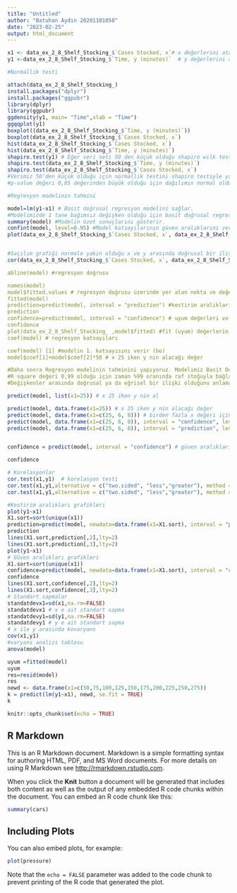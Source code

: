---
title: "Untitled"
author: "Batuhan Aydın 20201101050"
date: "2023-02-25"
output: html_document
---





```{r}
x1 <- data_ex_2_8_Shelf_Stocking_$`Cases Stocked, x`# x değerlerini atar
y1 <-data_ex_2_8_Shelf_Stocking_$`Time, y (minutes)`  # y değerlerini atar.

```



```{r}
#Normallik testi

attach(data_ex_2_8_Shelf_Stocking_)
install.packages("dplyr")
install.packages("ggpubr")
library(dplyr)
library(ggpubr)
ggdensity(y1, main= "Time",xlab = "Time")
ggqqplot(y1)
boxplot((data_ex_2_8_Shelf_Stocking_$`Time, y (minutes)`))
boxplot(data_ex_2_8_Shelf_Stocking_$`Cases Stocked, x`)
hist(data_ex_2_8_Shelf_Stocking_$`Cases Stocked, x`)
hist(data_ex_2_8_Shelf_Stocking_$`Time, y (minutes)`)
shapiro.test(y1) # Eğer veri seti 50 den küçük olduğu shapiro wilk testi
shapiro.test(data_ex_2_8_Shelf_Stocking_$`Time, y (minutes)`)
shapiro.test(data_ex_2_8_Shelf_Stocking_$`Cases Stocked, x`)
#Verimiz 50’den küçük olduğu için normallik testini shapiro testiyle yapıyoruz.
#p-value değeri 0,05 değerinden büyük olduğu için dağılımın normal olduğunu söyleriz.
```





```{r}
#Regresyon modelinin tahmini

model=lm(y1~x1) # Basit doğrusal regresyon modelini sağlar.
#Modelimizde 1 tane bağımsız değişken olduğu için basit doğrusal regresyondur.
summary(model) #Modelin özet sonuçlarını gösterir.
confint(model, level=0.95) #Model katsayılarının güven aralıklarını verir. Yüzde %95 güvenle test etmek istiyoruz.
plot(data_ex_2_8_Shelf_Stocking_$`Cases Stocked, x`, data_ex_2_8_Shelf_Stocking_$`Time, y (minutes)` ) #saçılım grafiği


#Saçılım grafiği normale yakın olduğu x ve y arasında doğrusal bir ilişki olduğunu söyleyebiliriz.
cor(data_ex_2_8_Shelf_Stocking_$`Cases Stocked, x`, data_ex_2_8_Shelf_Stocking_$`Time, y (minutes)``) #korelasyon katsayısı

abline(model) #regresyon doğrusu

names(model)
model$fitted.values # regresyon doğrusu üzerinde yer alan nokta ve değerleri gösterir.
fitted(model)
prediction=predict(model, interval = "prediction") #kestirim aralıkları uyum değerlerinin alt ve üst sınırlarını verir.
prediction
confidence=predict(model, interval = "confidence") # uyum değerleri ve güven aralıklarını verir.
confidence
plot(data_ex_2_8_Shelf_Stocking_ ,model$fitted) #fit (uyum) değerlerin saçılım grafiği
coef(model) # regresyon katsayıları

coef(model) [1] #modelin 1. katsayısını verir (bo)
model$coef[1]+model$coef[2]*50 # x 25 iken y nin alacağı değer

#Daha sonra Regresyon modelinin tahminini yapıyoruz. Modelimiz Basit Doğrusal Regresyon olduğu için “model=lm(y1~x1)” yazıyoruz. Residual, Coefficients ve sig. değerlerimiz, F değeri ve belirtme kat sayısı değerleriyle model tahmini yapabiliriz.
#R square değeri 0,99 olduğu için zaman %99 oranında raf stoğuyla bağlantılı diyebiliriz. Modelin anlamlılığını test etmek istersek de F hesap değerine bakabiliriz. F değeri 2452 olduğu için F tablo değeri bu değerden daha küçük olduğu için model anlamlıdır.
#Değişkenler arasında doğrusal ya da eğrisel bir ilişki olduğunu anlamak için saçılım grafiğine bakarız. Bu grafikte doğrusal bir ilişki gözlenir.  

```





```{r}
predict(model, list(x1=25)) # x 25 iken y nin al

predict(model, data.frame(x1=25)) # x 25 iken y nin alacağı değer
predict(model, data.frame(x1=c(25, 6, 8))) # birden fazla x değeri için y nin alacağı değerler
predict(model, data.frame(x1=c(25, 6, 8)), interval = "confidence", level=0.95) # x in değerleri için y nin değerleri ve  %95 lik güven aralıkları
predict(model, data.frame(x1=c(25, 6, 8)), interval = "prediction", level=0.95) # x in değerleri ve y nin uyum değerleri ve alt ve üst sınırları


confidence = predict(model, interval = "confidence") # güven aralıkları 

confidence
```





```{r}
# Korelasyonlar
cor.test(x1,y1)  # korelasyon testi
cor.test(x1,y1,alternative = c("two.sided", "less","greater"), method = c("pearson", "kendall", "spearman"), exact = NULL, conf.level = 0.95)
cor.test(x1,y1,alternative = c("two.sided", "less","greater"), method = c("spearman"), exact = NULL, conf.level = 0.95)

```






```{r}
#Kestirim aralıkları grafikleri
plot(y1~x1)
X1.sort=sort(unique(x1))
prediction=predict(model, newdata=data.frame(x1=X1.sort), interval = "prediction")
prediction
lines(X1.sort,prediction[,2],lty=2)
lines(X1.sort,prediction[,3],lty=2)
plot(y1~x1)
# Güven aralıkları grafikleri
X1.sort=sort(unique(x1))
confidence=predict(model, newdata=data.frame(x1=X1.sort), interval = "confidence")
confidence
lines(X1.sort,confidence[,2],lty=2)
lines(X1.sort,confidence[,3],lty=2)
# Standart sapmalar
standatdevx1=sd(x1,na.rm=FALSE) 
standatdevx1 # x e ait standart sapma
standatdevy1=sd(y1,na.rm=FALSE)
standatdevy1 # y e ait standart sapma
# x ile y arasında kovaryans
cov(x1,y1)
#varyans analizi tablosu
anova(model)

uyum =fitted(model)
uyum
res=resid(model)
res
newd <- data.frame(x1=c(50,75,100,125,150,175,200,225,250,275))
k = predict(lm(y1~x1), newd, se.fit = TRUE)
k

```

```{r setup, include=FALSE}
knitr::opts_chunk$set(echo = TRUE)
```

## R Markdown

This is an R Markdown document. Markdown is a simple formatting syntax for authoring HTML, PDF, and MS Word documents. For more details on using R Markdown see <http://rmarkdown.rstudio.com>.

When you click the **Knit** button a document will be generated that includes both content as well as the output of any embedded R code chunks within the document. You can embed an R code chunk like this:

```{r cars}
summary(cars)
```

## Including Plots

You can also embed plots, for example:

```{r pressure, echo=FALSE}
plot(pressure)
```

Note that the `echo = FALSE` parameter was added to the code chunk to prevent printing of the R code that generated the plot.
